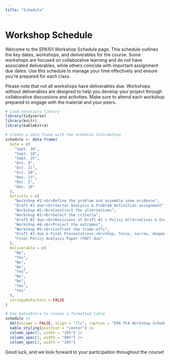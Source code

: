 ```yaml
---
title: "Schedule"
---
```


# Workshop Schedule

Welcome to the EPA101 Workshop Schedule page. This schedule outlines the key dates, workshops, and deliverables for the course. Some workshops are focused on collaborative learning and do not have associated deliverables, while others coincide with important assignment due dates. Use this schedule to manage your time effectively and ensure you're prepared for each class.

Please note that not all workshops have deliverables due. Workshops without deliverables are designed to help you develop your project through collaborative discussions and activities. Make sure to attend each workshop prepared to engage with the material and your peers.

```r
# Load necessary library
library(tidyverse)
library(knitr)
library(kableExtra)

# Create a data frame with the schedule information
schedule <- data.frame(
  Date = c(
    "Sept. 16",
    "Sept. 18",
    "Sept. 25",
    "Oct. 9",
    "Oct. 21",
    "Oct. 28",
    "Nov. 13",
    "Dec. 2",
    "Dec. 16"
  ),
  Activity = c(
    "Workshop #1:<br>Define the problem and assemble some evidence",
    "Draft #1 due:<br>Sector Analysis & Problem Definition assignment",
    "Workshop #2:<br>Construct the alternatives",
    "Workshop #3:<br>Select the criteria",
    "Draft #2 due:<br>Revisions of Draft #1 + Policy Alternatives & Evaluation Criteria",
    "Workshop #4:<br>Project the outcomes",
    "Workshop #5:<br>Confront the trade-offs",
    "Draft #3 due & Final Presentations:<br>Stop, focus, narrow, deepen and decide; Tell your story",
    "Final Policy Analysis Paper (PAP) due"
  ),
  Deliverable = c(
    "No",
    "Yes",
    "No",
    "No",
    "Yes",
    "No",
    "No",
    "Yes",
    "Yes"
  ),
  stringsAsFactors = FALSE
)

# Use kableExtra to create a formatted table
schedule |> 
  kbl(escape = FALSE, align = "llc", caption = "EPA PCA Workshop Schedule") |>
  kable_styling(position = "center") |> 
  column_spec(1, width = "10%") |> 
  column_spec(2, width = "80%") |> 
  column_spec(3, width = "10%")  
```


Good luck, and we look forward to your participation throughout the course!